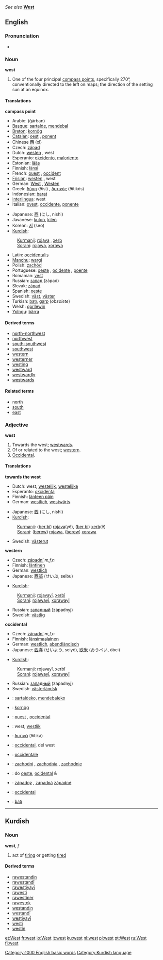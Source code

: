 ''See also'' '''[[West]]'''

==English==
===Pronunciation===
:{{IPA|/wɛst/}}
:{{SAMPA|/wEst/}}
*{{audio|en-us-west.ogg|Audio (US)}}

===Noun===
'''west'''

# One of the four principal [[compass point]]s, specifically 270°, conventionally directed to the left on maps; the direction of the setting sun at an equinox.

====Translations====
'''compass point'''
{{top}}
*Arabic: {{ARchar|[[غربا|غربًا]]}} (ğárban)
*[[Basque]]: [[sartalde]], [[mendebal]]
*[[Breton]]: [[kornôg]] {{m}}
*[[Catalan]]: [[oest]] {{m}}, [[ponent]] {{m}}
*Chinese [[西]] (xī)
*Czech: [[západ]] {{m}} 
*Dutch: [[westen]] {{n}}, west
*Esperanto: [[okcidento]], [[maloriento]]
*Estonian: [[lääs]]
*Finnish: [[länsi]]
*French: [[ouest]] {{m}}, [[occident]] {{m}}
*[[Frisian]]: [[westen]] {{n}}, west
*German: [[West]] {{m}}, [[Westen]] {{m}}
*Greek: [[δύση]] (ðísi) {{f}}, [[δυτικός]] (ðitikós) {{m}}
*Indonesian: [[barat]]
*[[Interlingua]]: west
*Italian: [[ovest]], [[occidente]], [[ponente]]
{{mid}}
*Japanese: [[西]] (にし, nishi)
*Javanese: [[kulon]], [[kilen]]
*Korean: [[서]] (seo)
*[[Kurdish]]:
:[[Kurmanji]]: [[rojava]] {{f}}, [[xerb]] {{f}}
:[[Sorani]]: [[rojawa]], [[xorawa]]
*Latin: [[occidentalis]]
*[[Manchu]]: [[wargi]]
*Polish: [[zachód]] {{m}}
*Portuguese: [[oeste]] {{m}}, [[ocidente]] {{m}}, [[poente]] {{m}}
*Romanian: [[vest]] {{n}}
*Russian: [[запад]] (západ) {{m}}
*Slovak: [[západ]] {{m}}
*Spanish: [[oeste]] {{m}}
*Swedish: [[väst]], [[väster]]
*Turkish: [[batı]], [[garp]] (''obsolete'')
*Welsh: [[gorllewin]] {{m}}
*[[Yolngu]]: [[bärra]]
{{bottom}}

====Derived terms====
* [[north-northwest]]
* [[northwest]]
* [[south-southwest]]
* [[southwest]]
* [[western]]
* [[westerner]]
* [[westing]]
* [[westward]]
* [[westwardly]]
* [[westwards]]

====Related terms====
*[[north]]
*[[south]]
*[[east]]

===Adjective===
'''west'''

# Towards the west; [[westwards]].
# Of or related to the west; [[western]].
# [[occidental|Occidental]].

====Translations====
'''towards the west'''
{{top}}
*Dutch: west, [[westelijk]], [[westelijke]]
*Esperanto: [[okcidenta]]
*Finnish: [[länteen päin]]
*German: [[westlich]], [[westwärts]]
{{mid}}
*Japanese: [[西]] (にし, nishi)
*[[Kurdish]]:
:[[Kurmanji]]: ([[ber bi]]) [[rojava]](yê), ([[ber bi]]) [[xerb]](ê) {{f}}
:[[Sorani]]: ([[berew]]) [[rojawa]], ([[berew]]) [[xorawa]]
*Swedish: [[västerut]]
{{bottom}}

'''western'''
{{top}}
*Czech: [[západní]] ''m,f,n''
*Finnish: [[läntinen]]
*German: [[westlich]]
*Japanese: [[西部]] (せいぶ, seibu)
{{mid}}
*[[Kurdish]]:
:[[Kurmanji]]: [[rojavayî]], [[xerbî]]
:[[Sorani]]: [[rojawayî]], [[xorawayî]]
*Russian: [[западный]] (západnyj)
*Swedish: [[västlig]]
{{bottom}}

'''occidental'''
{{top}}
*Czech: [[západní]] ''m,f,n''
*Finnish: [[länsimaalainen]]
*German: [[westlich]], [[abendländisch]]
*Japanese: [[西洋]] (せいよう, seiyō), [[欧米]] (おうべい, ōbei)
{{mid}}
*[[Kurdish]]:
:[[Kurmanji]]: [[rojavayî]], [[xerbî]]
:[[Sorani]]: [[rojawayî]], [[xorawayî]]
*Russian: [[западный]] (západnyj)
*Swedish: [[västerländsk]]
{{bottom}}

{{checktrans}}

*{{ttbc|Basque}}: [[sartaldeko]], [[mendebaleko]]
*{{ttbc|Breton}}: [[kornôg]]
*{{ttbc|French}}: [[ouest]] {{m}}, [[occidental]] {{m}}
*{{ttbc|Frisian}}: west, [[westlik]]
*{{ttbc|Greek}}: [[δυτικά]] (ðitiká)
*{{ttbc|Interlingua}}: [[occidental]], del west
*{{ttbc|Italian}}: [[occidentale]]
*{{ttbc|Polish}}: [[zachodni]] {{m}}, [[zachodnia]] {{f}}, [[zachodnie]] {{n}}
*{{ttbc|Portuguese}}: do [[oeste]], [[ocidental]] {{m}} & {{f}}
*{{ttbc|Slovak}}: [[západný]] {{m}}, [[západná]] {{f}} [[západné]] {{n}}
*{{ttbc|Spanish}}: [[occidental]]
*{{ttbc|Turkish}}: [[batı]]

[[Category:1000 English basic words]]


----

==Kurdish==
===Noun===
'''west''', ''f''
# act of [[tiring]] or getting [[tired]]

====Derived terms====
*[[rawestandin]]
*[[rawestandî]]
*[[rawestiyayî]]
*[[rawestî]]
*[[rawestîner]]
*[[rawestok]]
*[[westandin]]
*[[westandî]]
*[[westiyayî]]
*[[westî]]
*[[westîn]]

[[Category:Kurdish language]]

[[et:West]]
[[fr:west]]
[[io:West]]
[[it:west]]
[[ku:west]]
[[nl:west]]
[[pl:west]]
[[pt:West]]
[[ru:West]]
[[fi:west]]